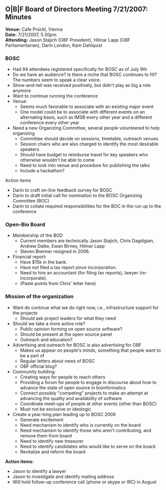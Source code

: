==O|B|F Board of Directors  Meeting 7/21/2007: Minutes==

'''Venue:''' Cafe Pr&uuml;ckl, Vienna<br/>
'''Date:''' 7/21/2007, 5.30pm<br/>
'''Attending:''' Jason Stajich (OBF President), Hilmar Lapp (OBF Parliamentarian), Darin London, Kam Dahlquist
 
===BOSC===

* Had 94 attendees registered specifically for BOSC as of July 9th
* Do we have an audience? Is there a niche that BOSC continues to fill? The numbers seem to speak a clear voice.
* Show-and-tell was received positively, but didn't play as big a role anymore
* Want to continue running the conference
* Venue:
** Seems much favorable to associate with an existing major event
** One model could be to associate with different events on an alternating basis, such as IMSB every other year and a different conference every other year
* Need a new Organizing Committee, several people volunteered to help organizing
** Committee should decide on sessions, timetable, outreach venues
** Session chairs who are also charged to identify the most desirable speakers
** Should have budget to reimburse travel for key speakers who otherwise wouldn't be able to come
** Need to look into venue and procedure for publishing the talks
** Include a hackathon?

Action items
* Darin to craft on-line feedback survey for BOSC
* Darin to draft initial call for nomination to the BOSC Organizing Committee (BOC)
* Darin to collate required responsibilities for the BOC in the run up to the conference

===Open-Bio Board===
* Membership of the BOD
** Current members are technically Jason Stajich, Chris Dagdigian, Andrew Dalke, Ewan Birney, Hilmar Lapp
** Steven Brenner resigned in 2006.
* Financial report:
** Have $15k in the bank.
** Have not filed a tax report since incorporation. 
** Need to hire an accountant (for filing tax reports), lawyer (re-incorporate).
** (Paste points from Chris' letter here)

===Mission of the organization===

* Want do continue what we do right now, i.e., infrastructure support for the projects
** Should ask project leaders for what they need
* Should we take a more active role?
** Public opinion forming on open source software?
** Should be present at the open-source panel
** Outreach and education?
* Advertising and outreach for BOSC is also advertising for OBF
** Makes us appear on people's minds, something that people want to be a part of
** Regular letters about news of BOSC
** OBF official blog?
* Community building:
** Creating ways for people to reach others
** Providing a forum for people to engage in discourse about how to advance the state of open source in bioinformatics
** Connect possibly "competing" projects to make an attempt at advancing the quality and availability of software
** Coordinate meet-ups of people at other events (other than BOSC)
** Must not be exclusive or ideologic
* Create a year-long plan leading up to BOSC 2008
** Generate excitement
** Need mechanism to identify who is currently on the board
** Need mechanism to identify those who aren't contributing, and remove them from board
** Need to identify new treasurer
** Need to identify candidates who would like to serve on the board
** Revitalize and reform the board

'''Action items:'''
* Jason to identify a lawyer
* Jason to investigate and identify mailing address
* Will hold follow-up conference call (phone or skype or IRC) in August